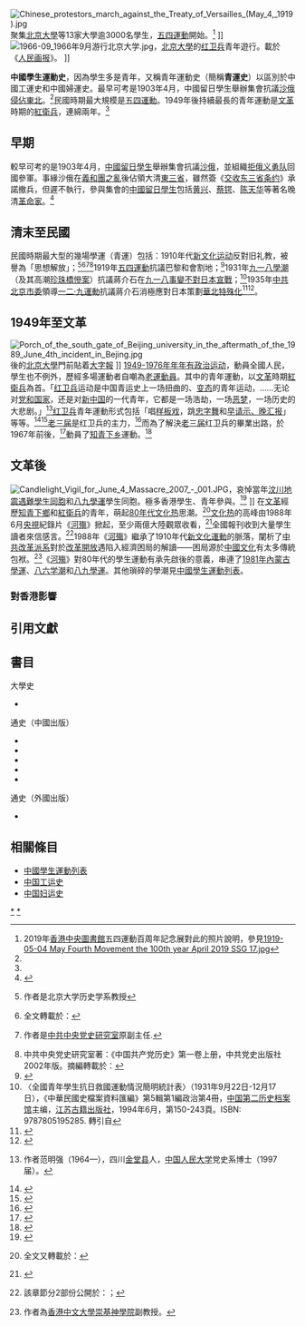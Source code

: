 {{Missing_information|2000年后的学生运动（如[[佳士事件|佳士事件]]）}}

[[File:Chinese_protestors_march_against_the_Treaty_of_Versailles_(May_4,_1919).jpg|thumb]]聚集[[北京大學|北京大學]]等13家大學逾3000名學生，[[五四運動|五四運動]]開始。<ref>2019年[[香港中央圖書館|香港中央圖書館]]五四運動百周年記念展對此的照片說明，參見[[:File:HKCL_香港中央圖書館_CWB_舊圖片展覽_old_photos_exhibition_black_%26_white_中華民國_ROChina_五四運動_1919-05-04_May_Fourth_Movement_the_100th_year_April_2019_SSG_17.jpg|1919-05-04 May Fourth Movement the 100th year April 2019 SSG 17.jpg]]</ref>
]]
[[File:1966-09_1966年9月游行北京大学.jpg|thumb]]，[[北京大學|北京大學]]的[[红卫兵|红卫兵]]青年遊行。載於《[[人民画报|人民画报]]》。
]]

'''中國學生運動史'''，因為學生多是青年，又稱青年運動史（簡稱'''青運史'''）以區別於中國工運史和中國婦運史。最早可考是1903年4月，中國留日學生舉辦集會抗議[[沙俄和苏联割占中国领土列表|沙俄侵佔東北]]。<ref name="1997张惠芝"/>民國時期最大規模是[[五四運動|五四運動]]。1949年後持續最長的青年運動是[[文革|文革]]時期的[[紅衛兵|紅衛兵]]，連綿兩年。<ref name="范明强2000"/>

==早期==
較早可考的是1903年4月，[[中國留日學生|中國留日學生]]舉辦集會抗議[[俄罗斯帝国|沙俄]]，並組織[[拒俄义勇队|拒俄义勇队]]回國參軍。事緣沙俄在[[義和團之亂|義和團之亂]]後佔領大清[[中國東北|東三省]]，雖然簽《[[交收东三省条约|交收东三省条约]]》承諾撤兵，但遲不執行，參與集會的[[中國留日學生|中國留日學生]]包括[[黄兴|黄兴]]、[[蔡锷|蔡锷]]、[[陈天华|陈天华]]等著名晚清[[革命家|革命家]]。<ref name="1997张惠芝">{{cite journal|title=试探早期的中国学生运动|journal=《河北师院学报：社科版》|date=1997|issue=1|last=张惠芝|page=44-51|first=|url=|archiveurl=|archivedate=}}</ref>

==清末至民國==
{{multiple image
| perrow = 2
| total_width=200
| header = 
| align = right
| width1=
| height1 = 
| image1 = 清华大学女学生陆璀在北平西直门外进行抗日演讲.jpg
| alt1 = 
| width2=
| height2 = 
| image2 = 陸璀.jpg
| alt2 = 
| footer = 左：1935年[[一二·九运动|一二·九运动]]的標誌照片——[[清华大学|清華]]學生[[陆璀|陆璀]]演講，事后被清华开除。右：1949年[[陆璀|陆璀]]在[[中國人民政治協商會議第一屆全體會議|政協第一屆會議]]。

}}

民國時期最大型的幾場學運（青運）包括：1910年代[[新文化运动|新文化运动]]反對旧礼教，被譽為「思想解放」；<ref>{{cite news|title=新文化运动的真正价值是什么|newspaper=人民网——轉自[[环球时报|环球时报]]|date=2015-05-04|last=欧阳哲生|first=|url=http://opinion.people.com.cn/n/2015/0504/c1003-26943633.html|archiveurl=https://web.archive.org/web/20151001221936/http://opinion.people.com.cn/n/2015/0504/c1003-26943633.html|archivedate=2015-10-01|accessdate=2020-12-01|dead-url=no}} 作者是北京大学历史学系教授</ref><ref>{{cite journal|title=五四后“新文化运动”一词的流行与早期含义演变|journal=《近代史研究》|date=2017|issue=1|last=周月峰|first=|url=|}} 全文轉載於：{{cite news|title=周月峰：五四后“新文化运动”一词的流行与早期含义演变|newspaper=[[中国社会科学院近代史研究所|中国社会科学院近代史研究所]]官网|date=2017-08-29|last=|first=|url=http://jds.cass.cn/ztyj/sxs/201708/t20170829_3623999.shtml|archiveurl=https://web.archive.org/web/20190117181237/http://jds.cass.cn/ztyj/sxs/201708/t20170829_3623999.shtml|archivedate=2019-01-17|accessdate=2020-12-01|dead-url=no}}</ref><ref>{{cite news|title=五四运动的五大历史贡献|newspaper=[[求是|求是]]网——轉自[[中国纪检监察报|中国纪检监察报]]|date=2019-04-25|last=石仲泉|first=|url=http://www.qstheory.cn/CPC/2019-04/25/c_1124416559.htm|archiveurl=https://web.archive.org/web/20190425144703/http://www.qstheory.cn/CPC/2019-04/25/c_1124416559.htm|archivedate=2019-04-25|accessdate=2020-12-01|dead-url=no}} 作者是[[中共中央党史研究室|中共中央党史研究室]]原副主任.</ref><ref>中共中央党史研究室著：《中国共产党历史》第一卷上册，中共党史出版社2002年版。摘編轉載於：{{cite news|title=新文化运动的内容和意义|newspaper=[[中共中央党史和文献研究院|中共中央党史和文献研究院]]官网|date=2013-01-29|last=|first=|url=http://www.dswxyjy.org.cn/n/2013/0129/c244520-20365253.html|archiveurl=https://web.archive.org/web/20201201065023/http://www.dswxyjy.org.cn/n/2013/0129/c244520-20365253.html|archivedate=2020-12-01|accessdate=2020-12-01|dead-url=no}}</ref>1919年[[五四運動|五四運動]]抗議巴黎和會割地；<ref name="1959人民日报">{{cite news|title=纪念五四运动四十周年给青年们的信|newspaper=中国共产党新闻网——轉自[[人民日报|人民日报]]|date=1959年5月3日|last=|first=|url=http://cpc.people.com.cn/GB/69112/86369/87105/87209/5952646.html|archiveurl=https://web.archive.org/web/20201130213512/http://cpc.people.com.cn/GB/69112/86369/87105/87209/5952646.html|archivedate=2020-11-30|accessdate=2020-11-30|dead-url=no}}</ref>1931年[[九一八學潮|九一八學潮]]（及其高潮[[珍珠橋慘案|珍珠橋慘案]]）抗議蔣介石在[[珍珠橋慘案|九一八事變不對日本宣戰]]；<ref>〈全國青年學生抗日救國運動情況簡明統計表〉（1931年9月22日-12月17日），《中華民國史檔案資料匯編》第5輯第1編政治第4冊，[[中国第二历史档案馆|中国第二历史档案馆]]主编，[[江苏古籍出版社|江苏古籍出版社]]，1994年6月，第150-243頁。ISBN: 9787805195285. 轉引自{{cite book|ref={{harvid|陳振江&江沛|2002}}|title=晚清民國史|editor1=陳振江|editor2=江沛|location=臺北|publisher=[[五南文化|五南文化]]|year=2002|p=80頁第82條註釋|url=https://books.google.com/books?id=n8sKESnb2HMC&pg=PA80}}</ref>1935年[[中共北京市委|中共北京市委]]領導[[一二·九運動|一二·九運動]]抗議蔣介石消極應對日本策劃[[華北特殊化|華北特殊化]]<ref name="2015抗日战争纪念馆">{{cite news|title=一二·九运动|newspaper=中华人民共和国教育部官网——轉自[[中国人民抗日战争纪念馆|中国人民抗日战争纪念馆]]网站|date=2015-07-30|last=|first=|url=http://www.moe.gov.cn/jyb_xwfb/xw_zt/moe_357/jyzt_2015nztzl/2015_zt05/15zt05_kzxbk/201507/t20150730_196946.html|archiveurl=https://web.archive.org/web/20201130102455/http://www.moe.gov.cn/jyb_xwfb/xw_zt/moe_357/jyzt_2015nztzl/2015_zt05/15zt05_kzxbk/201507/t20150730_196946.html|archivedate=2020-11-30|accessdate=2020-11-30|dead-url=no}}</ref><ref name="2014北京日报">{{cite news|title=档案里的“一二·九”爱国民主运动（图）|newspaper=[[中国青年网|中国青年网]]——轉自[[北京日报|北京日报]]|date=2014-11-22|last=|first=|url=https://agzy.youth.cn/zt/129/lshg/201411/t20141122_6104124.htm|archiveurl=https://web.archive.org/web/20201130102334/https://agzy.youth.cn/zt/129/lshg/201411/t20141122_6104124.htm|archivedate=2020-11-30|accessdate=2020-11-30|dead-url=yes}}</ref>。

==1949年至文革==
[[File:Porch_of_the_south_gate_of_Beijing_university_in_the_aftermath_of_the_1989_June_4th_incident_in_Bejing.jpg|thumb]]後的[[北京大學|北京大學]]門前貼着[[大字報|大字報]]<!---在圖左方大樹右側--->
]]
<!----
其他瑣碎的學潮詳列於[[中國學生運動列表|中國學生運動列表]], 不需在此羅列
----->
[[中国共产党政治运动列表|1949-1976年年年有政治运动]]，動員全國人民，學生也不例外，歷經多場運動者自嘲為[[老運動員|老運動員]]。其中的青年運動，以[[文革|文革]]時期[[紅衛兵|紅衛兵]]為首。「[[红卫兵|红卫兵]]运动是中国青运史上一场扭曲的、[[心理變態|变态]]的青年运动，……无论对[[党和国家|党和国家]]，还是对[[新中国|新中国]]的一代青年，它都是一场浩劫，一场[[恶梦|恶梦]]，一场历史的大悲剧。」<ref name="范明强2000">{{cite journal|title=红卫兵运动的历史反思|journal=《[[哈尔滨市委党校|哈尔滨市委党校]]学报》|date=2000|issue=3|last=范明强|first=|url=|archiveurl=|archivedate=}} 作者范明强（1964—），四川[[金堂县|金堂县]]人，[[中国人民大学|中国人民大学]]党史系博士（1997届）。</ref>[[红卫兵|红卫兵]]青年運動形式包括「唱[[样板戏|样板戏]]，跳[[忠字舞|忠字舞]]和[[早请示、晚汇报|早请示、晚汇报]]」等等。<ref>{{cite journal|title=我的“文革”岁月之红歌与忠字舞|journal=《民间历史》|date=2015年7月|publisher=[[香港中文大学|香港中文大学]][[中国研究服务中心|中国研究服务中心]]|issue=|last=黎劲风|first=|url=http://mjlsh.usc.cuhk.edu.hk/Book.aspx?cid=4&tid=3023|archiveurl=https://web.archive.org/web/20160805160329/http://mjlsh.usc.cuhk.edu.hk/Book.aspx?cid=4&tid=3023|archivedate=2016-08-05|access-date=2020-11-29|dead-url=no}}</ref><ref>{{cite news|title=文革“再教育”札记（下）：早请示，晚汇报|newspaper=[[紐約時報|紐約時報]]中文網|date=2016年5月25日|last=李世华|first=|url=https://cn.nytimes.com/china/20160525/cc25re-education2/|archiveurl=https://web.archive.org/web/20180210200253/https://cn.nytimes.com/china/20160525/cc25re-education2/|archivedate=2018-02-10|accessdate=2020-11-29|dead-url=no}}</ref>[[老三届|老三届]]是红卫兵的主力，<ref>{{cite news|title=“老三届”是新中国历史上最具传奇的一代|newspaper=搜狐文化|date=2016-01-07|last=林小仲|first=|url=https://cul.sohu.com/20160107/n433804910.shtml|archiveurl=https://web.archive.org/web/20201129181302/https://cul.sohu.com/20160107/n433804910.shtml|archivedate=2020-11-29|quote=老三届是文化大革命时期红卫兵的主力人群|accessdate=2020-11-29|dead-url=no}}</ref>而為了解決[[老三届|老三届]]红卫兵的畢業出路，於1967年前後，<ref>{{cite journal|title=“知识青年上山下乡”研究综述|journal=《当代中国研究》|date=2003|issue=4|last=邱新睦|first=|url=https://www.modernchinastudies.org/cn/issues/past-issues/111-mcs-2003-issue-4/1321-2012-01-06-10-04-09.html|archiveurl=https://web.archive.org/web/20200717085954/http://www.modernchinastudies.org/cn/issues/past-issues/111-mcs-2003-issue-4/1321-2012-01-06-10-04-09.html|archivedate=2020-07-17|quote=关于“知识青年上山下乡运动”一词，多位学者认为，“知识青年上山下乡”从1967年后才成为“运动”，笔者完全同意。本文中仅为叙述方便，用“知青运动”一词代指50年代至70年代末整个或某一阶段的“知识青年上山下乡”历史事件。|access-date=2020-12-09|dead-url=no}}</ref>動員了[[知青下乡|知青下乡]]運動。<ref name="叶辛2006">{{cite journal|title=论中国大地上的知识青年上山下乡运动|journal=《社会科学》|date=2006|issue=5|last=叶辛|first=|url=|archiveurl=|archivedate=|quote=1968年10月14日，中共中央正式发出《关于大、中、小学复课闹革命的通知》。[[老三届|老三届]]毕业生分配不出去，新的学生进不了学校，怎么落实[[复课闹革命|复课闹革命]]？这时候，国家必须就几百万[[老三届|老三届]]学生们毕业以后的出路尽快做出决定：怎么办？怎么办呢，原先有过“四个面向”的说法，那就是“面向农村，面向边获，面向工厂，面向基层”。但是，轰轰烈烈的[[文化大革命|文化大革命]]已经破坏了很多厂矿企业正常的生产秩序，有的地方还在进行[[武斗|武斗]]，企业处于半瘫痪状态，人浮于事现象极为普遗，根本不可能招收新的工人。即使是要招收工人的厂矿，名额也十分有限。于是乎，客观上四个面向就剩下了三个面向，那就是面向农村、[[边班|边班]]、基层。而[[边班|边班]]和偏远省份的基层，就是农场或是农村。}} 
</ref>
<!----
其他瑣碎的學潮詳列於[[中國學生運動列表|中國學生運動列表]], 不需在此羅列
----->

==文革後==
[[File:Candlelight_Vigil_for_June_4_Massacre_2007_-_001.JPG|thumb]]，哀悼當年[[川震校舍倒塌|汶川地震遇難學生同胞]]和[[八九學運|八九學運]]學生同胞。極多香港學生、青年參與。<ref>{{cite news|title=中學生落淚年輕人紛紛為民主接力|newspaper=[[香港蘋果日報|香港蘋果日報]]|date=2008-06-05|last=|first=|url=https://hk.appledaily.com/local/20080605/JR35RLTEDRNG36MSWI4ATET55A/|archiveurl=https://archive.today/20201130235401/https://hk.appledaily.com/local/20080605/JR35RLTEDRNG36MSWI4ATET55A/|archivedate=2020-11-30|accessdate=2020-12-01|dead-url=no}}</ref>
]]
<!----
其他瑣碎的學潮詳列於[[中國學生運動列表|中國學生運動列表]], 不需在此羅列
----->
在[[文革|文革]]經歷[[知青下鄉|知青下鄉]]和[[紅衛兵|紅衛兵]]的青年，萌起[[80年代文化热|80年代文化热]]思潮。<ref>{{cite journal|title=“80年代”是怎样被“重构”的？——若干相关论作简评|journal=《开放时代》|date=2009|issue=6|last=王学典|first=|url=http://ww2.usc.cuhk.edu.hk/PaperCollection/Details.aspx?id=7402|archiveurl=https://web.archive.org/web/20201130201623/http://ww2.usc.cuhk.edu.hk/PaperCollection/Details.aspx?id=7402|archivedate=2020-11-30|access-date=2020-12-01|dead-url=no}} 全文又轉載於：{{cite news|title=80年代”是怎样被“重构”的？|newspaper=凤凰网文化|date=2014-01-10|last=|first=|url=https://culture.ifeng.com/sixiang/detail_2014_01/10/32900063_0.shtml|archiveurl=https://web.archive.org/web/20201130201559/http://culture.ifeng.com/sixiang/detail_2014_01/10/32900063_1.shtml|archivedate=2020-11-30|accessdate=2020-12-01|dead-url=no}}</ref>[[80年代文化热|文化热]]的高峰由1988年6月[[中国中央电视台|央視]]紀錄片《[[河殤|河殤]]》掀起，至少兩億大陸觀眾收看，<ref>{{cite journal|title=最熱門的話題－河殤|location=台灣|journal=[[遠見雜誌|遠見雜誌]]|date=1988-11-15（1988年12月號）|last=尹萍|first=|url=https://www.gvm.com.tw/article/1055|archiveurl=https://web.archive.org/web/20201130200840/https://www.gvm.com.tw/article/1055|archivedate=2020-11-30|quote=估計有兩、三億大陸人，在毫無心理準備的情況下，從螢光幕上看到這部充滿批判與自省、鞭策與激動意味的影片。（……）很多人立即動手，寫信、打電話甚至打[[電報|電報]]給北平「中央電視台」，表示「激動、震撼和感慨」。他們當中，有學生、教師、工人，有老資格的共產黨員，也有軍隊裡的[[政治處主任|政治處主任]]。（……）這部影集確實有相當大的突破，它第一次用電視這種最大眾化的媒體，總結報告了改革派在經濟與文化上的觀點|access-date=2020-12-01|dead-url=no}}</ref>全國報刊收到大量學生讀者來信感言。<ref>{{cite book|title=《河殤論》「觀眾贊河殤」章節|editor=崔文華|publisher=文化藝術出版社|date=1988年9月|}} 該章節分2部份公開於：{{cite news|title=《河殇论》：观众评论 （上）|newspaper=河殇专题博客|date=2007-01-01|last=|first=|url=https://he-shang.blogspot.com/2007/01/blog-post.html|archiveurl=https://web.archive.org/web/20201130222923/https://he-shang.blogspot.com/2007/01/blog-post.html|archivedate=2020-11-30|accessdate=2020-12-01|dead-url=no}}；{{cite news|title=《河殇论》：观众评论 （下）|newspaper=河殇专题博客|date=2007-01-01|last=|first=|url=https://he-shang.blogspot.com/2007/01/blog-post_01.html|archiveurl=https://web.archive.org/web/20201130223047/https://he-shang.blogspot.com/2007/01/blog-post_01.html|archivedate=2020-11-30|accessdate=2020-12-01|dead-url=no}}</ref>1988年《[[河殤|河殤]]》繼承了1910年代[[新文化運動|新文化運動]]的脈落，闡析了[[中共改革派|中共改革派系]]對於[[改革開放|改革開放]]遇陷入經濟困局的解讀——困局源於[[中國文化|中國文化]]有太多傳統包袱。<ref>{{cite news|title=從《河殤》看八九民運年代的中國文化探討|newspaper=[[基督教時代論壇|基督教時代論壇]]|date=2009年6月1日|last=邢福增|first=|url=https://www.christiantimes.org.hk/Common/Reader/News/ShowNews.jsp?Nid=53552&Pid=6&Version=0&Cid=150&Charset=big5_hkscs|archiveurl=https://web.archive.org/web/20201130201241/https://www.christiantimes.org.hk/Common/Reader/News/ShowNews.jsp?Nid=53552&Pid=6&Version=0&Cid=150&Charset=big5_hkscs|archivedate=2020-11-30|accessdate=2020-12-01|dead-url=no}} 作者為[[香港中文大學|香港中文大學]][[崇基神學院|崇基神學院]]副教授。</ref>《[[河殤|河殤]]》對80年代的學生運動有承先啟後的意義，串連了[[1981年內蒙古學生運動|1981年內蒙古學運]]、[[八六学潮|八六学潮]]和[[八九學運|八九學運]]。其他瑣碎的學潮見[[中國學生運動列表|中國學生運動列表]]。

===對香港影響===
{{main|維園燭光晚會}}

==引用文獻==
{{reflist}}

==書目==
;大學史
*{{cite book|title=《北京大学学生运动史, 1919-1949》|publisher=北京出版社|date=1979|last=北京大学编写组|first=|url=|}}

;通史（中國出版）
*{{cite book|title=《中国学生运动史话》|publisher=河南人民出版社|date=1984|last=赵和平|last2=徐海法||url=|}}
*{{cite book|title=《中国现代学生运动史长编》|publisher=东北师范大学出版社|date=1988|last=-{于}-学仁|first=|url=|}}
*{{cite book|title=《中囯学生的光荣历程: 近代中国学生运动简史》|publisher=|date=1989|last=王水湘|first=|url=|}}
*{{cite book|title=《上海学生运动史》|publisher=學林出版社|date=1995|editor1=上海市青运史研究会|editor2=[[中國共青团|共青团]]上海市委青运史研究室|url=|}}
*{{cite book|title=《中国学生运动史》|publisher=学林出版社|date=1996|last1=翟作君|last2=蒋志彥|url=|}}

;通史（外國出版）
*{{cite book|title=《中国学生運動史》||publisher=世界評論社|location=日本|date=1949|last=岩村三千夫|first=|url=|}}

==相關條目==
*[[中國學生運動列表|中國學生運動列表]]
*[[中国工运史|中国工运史]]
*[[中国妇运史|中国妇运史]]

[[Category:中华民国大陆时期学生运动|*]]
[[Category:中华人民共和国学生运动|*]]